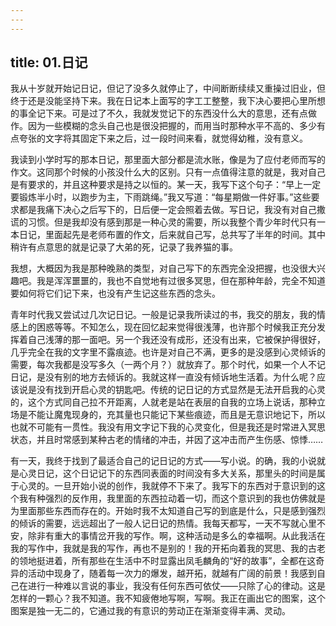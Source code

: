```yaml
---
---
---
```

title: 01.日记
---




我从十岁就开始记日记，但记了没多久就停止了，中间断断续续又重操过旧业，但终于还是没能坚持下来。我在日记本上面写的字工工整整，我下决心要把心里所想的事全记下来。可是过了不久，我就发觉记下的东西没什么大的意思，还有点做作。因为一些模糊的念头自己也是很没把握的，而用当时那种水平不高的、多少有点夸张的文字将其固定下来之后，过一段时间来看，就觉得幼稚，没有意义。

我读到小学时写的那本日记，那里面大部分都是流水账，像是为了应付老师而写的作文。这同那个时候的小孩没什么大的区别。只有一点值得注意的就是，我对自己是有要求的，并且这种要求是持之以恒的。某一天，我写下这个句子：“早上一定要锻炼半小时，以跑步为主，下雨跳绳。”我又写道：“每星期做一件好事。”这些要求都是我痛下决心之后写下的，日后便一定会照着去做。写日记，我没有对自己撒谎的习惯。但是我却没有感到那是一种心灵的需要，所以我整个青少年时代只有一本日记，里面起先是老师布置的作文，后来就自己写，总共写了半年的时间。其中稍许有点意思的就是记录了大弟的死，记录了我养猫的事。

我想，大概因为我是那种晚熟的类型，对自己写下的东西完全没把握，也没很大兴趣吧。我是浑浑噩噩的，我也不自觉地有过很多冥思，但在那种年龄，完全不知道要如何将它们记下来，也没有产生记这些东西的念头。

青年时代我又尝试过几次记日记。一般是记录我所读过的书，我交的朋友，我的情感上的困惑等等。不知怎么，现在回忆起来觉得很浅薄，也许那个时候我正充分发挥着自己浅薄的那一面吧。另一个我还没有成形，还没有出来，它被保护得很好，几乎完全在我的文字里不露痕迹。也许是对自己不满，更多的是没感到心灵倾诉的需要，每次我都是没写多久（一两个月？）就放弃了。那个时代，如果一个人不记日记，是没有别的地方去倾诉的。我就这样一直没有倾诉地生活着。为什么呢？应该说是没有找到开启心灵的钥匙吧。传统的记日记的方式显然是无法开启我的心灵的，这个方式同自己拉不开距离，人就老是站在表层的自我的立场上说话，那种立场是不能让魔鬼现身的，充其量也只能记下某些痕迹，而且是无意识地记下，所以也就不可能有一贯性。我没有用文字记下我的心灵变化，但是我还是时常进入冥思状态，并且时常感到某种古老的情绪的冲击，并因了这冲击而产生伤感、惊悸……

有一天，我终于找到了最适合自己的记日记的方式——写小说。的确，我的小说就是心灵日记，这个日记记下的东西同表面的时间没有多大关系，那里头的时间是属于心灵的。一旦开始小说的创作，我就停不下来了。我写下的东西对于意识到的这个我有种强烈的反作用，我里面的东西拉动着一切，而这个意识到的我也仿佛就是为里面那些东西而存在的。开始时我不太知道自己写的到底是什么，只是感到强烈的倾诉的需要，远远超出了一般人记日记的热情。我每天都写，一天不写就心里不安，除非有重大的事情岔开我的写作。啊，这种活动是多么的幸福啊。从此我活在我的写作中，我就是我的写作，再也不是别的！我的开拓向着我的冥思、我的古老的领地挺进着，所有那些在生活中不时显露出凤毛麟角的“好的故事”，全都在这奇异的活动中现身了，随着每一次力的爆发，越开拓，就越有广阔的前景！我感到自己在进行一种难以言说的事业，我没有任何东西可依仗——只除了心的律动。这是怎样的一颗心？我不知道。我不知疲倦地写啊，写啊。我正在画出它的图案，这个图案是独一无二的，它通过我的有意识的劳动正在渐渐变得丰满、灵动。